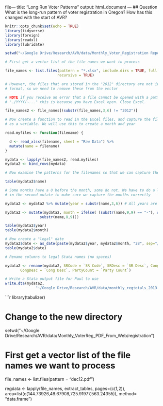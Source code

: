 file---
title: "Long Run Voter Patterns"
output: html_document
---
## Question
What is the long-run pattern of voter registration in Oregon? How has this changed with the start of AVR?
```r
knitr::opts_chunk$set(echo = TRUE)
library(tidyverse)
library(foreign)
library(readxl)
library(lubridate)
```


```r
setwd("~/Google Drive/Research/AVR/data/Monthly_Voter_Registration Reports/xlsx_Versions_by_Year/")

# First get a vector list of the file names we want to process

file_names <- list.files(pattern = "*.xlsx", include.dirs = TRUE, full.names = TRUE,
                        recursive = TRUE)

# However, the files that are stored in the "2012" directory are not in a compatible
# format, so we need to remove these from the vector

# NOTE if you receive an error that a file cannot be opened with a pattern
# "./YYYY/~..." this is because you have Excel open. Close Excel.

file_names2 <- file_names[(substr(file_names,3,6) != "2012")]

# Now create a function to read in the Excel files, and capture the filename 
# as a variable. We will use this to create a month and year 

read.myfiles <- function(filename) {

  d <- read_xlsx(filename, sheet = "Raw Data") %>% 
  mutate(name = filename)
}

mydata <- lapply(file_names2, read.myfiles)
mydata2 <- bind_rows(mydata)

# Now examine the patterns for the filenames so that we can capture the dates 

table(mydata2$name)

# Some months have a 0 before the month, some do not. We have to do a little trick
# in the second mutate to make sure we capture the months correctly

mydata2 <- mydata2 %>% mutate(year = substr(name,3,6)) # All years are cols 3-6

mydata2 <- mutate(mydata2, month = ifelse( (substr(name,9,9) == "-"), substr(name,8,8),
                substr(name,8,9)))

table(mydata2$year)
table(mydata2$month)

# Now create a "legal" date 
mydata2$date <- as_date(paste(mydata2$year, mydata2$month, "28", sep="/"))
table(mydata2$date)

# Rename columns to legal Stata names (no spaces)

mydata2 <- rename(mydata2, SRCode = `SR Code`, SRDesc = `SR Desc`, CongCode = `Cong Code`, 
       CongDesc = `Cong Desc`, PartyCount = `Party Count`)

# Write a Stata output file for Paul to use
write.dta(mydata2, 
              "~/Google Drive/Research/AVR/data/monthly_regtotals_2013-2017_by_county_party.dta")

```

```r

library(tabulizer)

# Change to the new directory 

setwd("~/Google Drive/Research/AVR/data/Monthly_VoterReg_PDF_From_Web/registration")

# First get a vector list of the file names we want to process

file_names <- list.files(pattern = "dec12.pdf")

regdata <- lapply(file_names, extract_tables, pages=(c(1,2)),
                  area=list(c(144.73926,48.67908,725.91977,563.24355)), 
                  method= "data.frame")
